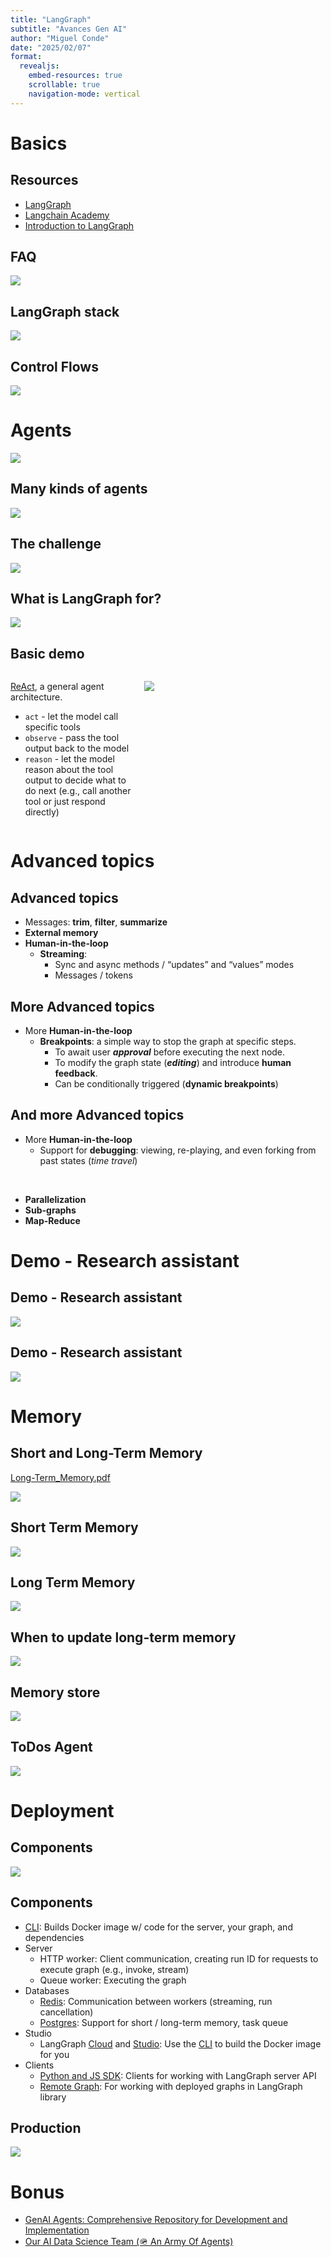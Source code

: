 ```yaml
---
title: "LangGraph"
subtitle: "Avances Gen AI"
author: "Miguel Conde"
date: "2025/02/07"
format: 
  revealjs:
    embed-resources: true
    scrollable: true
    navigation-mode: vertical
---
```


# Basics

## Resources

- [LangGraph](https://www.langchain.com/langgraph)
- [Langchain Academy](https://academy.langchain.com/)
- [Introduction to LangGraph](https://academy.langchain.com/courses/intro-to-langgraph)

## FAQ

![](faq.png)

## LangGraph stack

![](langgraph_stack.png)

## Control Flows

![](fixed_vs_LLM.png)

# Agents

![](agent.png)

## Many kinds of agents

![](kinds.png)

## The challenge

![](challenges.png)

## What is LangGraph for?

![](help)

## Basic demo {.smaller}

:::: {.columns}

::: {.column width="40%"}
[ReAct](https://react-lm.github.io/), a general agent architecture.

+ `act` - let the model call specific tools
+ `observe` - pass the tool output back to the model
+ `reason` - let the model reason about the tool output to decide what to do next (e.g., call another tool or just respond directly)
:::

::: {.column width="60%"}

![](react.png)
:::

::::

# Advanced topics

## Advanced topics 

- Messages: **trim**, **filter**, **summarize**
- **External memory**
- **Human-in-the-loop**
  - **Streaming**: 
    - Sync and async methods / "updates" and "values" modes
    - Messages / tokens

## More Advanced topics 

- More **Human-in-the-loop**
  - **Breakpoints**: a simple way to stop the graph at specific steps.
    - To await user ***approval*** before executing the next node.
    - To modify the graph state (***editing***) and introduce **human feedback**.
    - Can be conditionally triggered (**dynamic breakpoints**)


## And more Advanced topics 

- More **Human-in-the-loop**
  - Support for **debugging**: viewing, re-playing, and even forking from past states (*time travel*)

<br>

- **Parallelization**
- **Sub-graphs**
- **Map-Reduce**

# Demo - Research assistant

## Demo - Research assistant

![](research%20assistant.png)

## Demo - Research assistant

![](research%20assistant%20graph.jpg)

# Memory

## Short and Long-Term Memory

[Long-Term_Memory.pdf](https://files.cdn.thinkific.com/file_uploads/967498/attachments/dc4/f52/87a/LangChain_Academy_-_Introduction_to_LangGraph_-_Long-Term_Memory.pdf)

![](short_long_term_memory.png)

## Short Term Memory

![](short_term_memory.png)

## Long Term Memory

![](long_term_memory.png)

## When to update long-term memory

![](when_update_memory.png)

## Memory store

![](store.png)

## ToDos Agent

![](todos_agent.png)

# Deployment

## Components

![](deployment.png)

## Components {.smaller}

- [CLI](https://langchain-ai.github.io/langgraph/concepts/langgraph_cli/): Builds Docker image w/ code for the server, your graph, and dependencies
- Server
  - HTTP worker: Client communication, creating run ID for requests to execute graph (e.g., invoke, stream)
  - Queue worker: Executing the graph 
- Databases
    - [Redis](https://langchain-ai.github.io/langgraph/concepts/langgraph_server/#persistence-and-task-queue): Communication between workers (streaming, run cancellation)
    - [Postgres](https://langchain-ai.github.io/langgraph/concepts/langgraph_server/#persistence-and-task-queue): Support for short / long-term memory, task queue
- Studio
  - LangGraph [Cloud](https://langchain-ai.github.io/langgraph/concepts/#langgraph-platform) and [Studio](https://langchain-ai.github.io/langgraph/concepts/langgraph_studio/): Use the [CLI](https://langchain-ai.github.io/langgraph/concepts/langgraph_cli/) to build the Docker image for you
- Clients
  - [Python and JS SDK](https://langchain-ai.github.io/langgraph/concepts/sdk/): Clients for working with LangGraph server API
  - [Remote Graph](https://langchain-ai.github.io/langgraph/how-tos/use-remote-graph/): For working with deployed graphs in LangGraph library 

## Production

![](production.png)


# Bonus

- [GenAI Agents: Comprehensive Repository for Development and Implementation](https://github.com/NirDiamant/GenAI_Agents)
- [Our AI Data Science Team (🪖 An Army Of Agents)](https://github.com/business-science/ai-data-science-team)